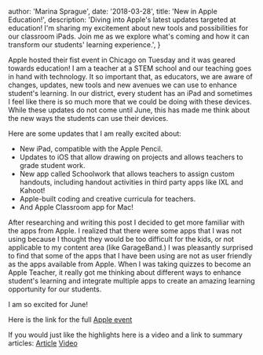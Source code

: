 
  author: 'Marina Sprague',
  date: '2018-03-28',
  title: 'New in Apple Education!',
  description:
    'Diving into Apple\'s latest updates targeted at education! I\'m sharing my excitement about new tools and possibilities for our classroom iPads. Join me as we explore what\'s coming and how it can transform our students\' learning experience.',
}


Apple hosted their fist event in Chicago on Tuesday and it was geared towards education! I am a teacher at a STEM school and our teaching goes in hand with technology. It so important that, as educators, we are aware of changes, updates, new tools and new avenues we can use to enhance student's learning.  In our district, every student has an iPad and sometimes I feel like there is so much more that we could be doing with these devices. ​While these updates do not come until June, this has made me think about the new ways the students can use their devices.

Here are some updates that I am really excited about:
+ New iPad, compatible with the Apple Pencil.
+ Updates to iOS that allow drawing on projects and allows teachers to grade student work.
+ New app called Schoolwork that allows teachers to assign custom handouts, including handout activities in third party apps like IXL and Kahoot!
+ Apple-built coding and creative curricula for teachers.
+ And Apple Classroom app for Mac!

After researching and writing this post I decided to get more familiar with the apps from Apple. I realized that there were some apps that I was not using because I thought they would be too difficult for the kids, or not applicable to my content area (like GarageBand.) I was pleasantly surprised to find that some of the apps that I have been using are not as user friendly as the apps available from Apple. When I was taking quizzes to become an Apple Teacher, it really got me thinking about different ways to enhance student's learning and integrate multiple apps to create an amazing learning opportunity for our students.

I am so excited for June!

Here is the link for the full [Apple event](https://www.apple.com/apple-events/march-2018/)

If you would just like the highlights here is a video and a link to summary articles:
 [Article](https://www.macrumors.com/2018/03/27/everything-apple-announced-at-chicago-event/)
[Video](https://www.youtube.com/watch?v=64nuCbI-Ev8&t=2s)
